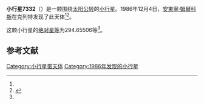{{Infobox planet
| bgcolour = #FFFFC0
| name = 7332 Ponrepo
| symbol = 
| image = 
| caption = 
| discovery = yes
| discovery_ref = 
| discoverer = [[安東寧·姆爾科斯|安東寧·姆爾科斯]]
| discovery_site = [[克列特|克列特]] 
| discovered = 1986年12月4日
| designations = yes
| mp_name = 
| named_after = 
| alt_names = 1986 XJ5/ 1988 PB3 / 1989 SX7
| mp_category = [[主带小行星|主带小行星]]
| orbit_ref = <ref name="a">[http://ssd.jpl.nasa.gov/sbdb.cgi?sstr=7332 7332 Ponrepo] {{Wayback|url=http://ssd.jpl.nasa.gov/sbdb.cgi?sstr=7332 |date=20201124023940 }}，小行星數據庫瀏覽器（JPL Small-Body Database Browser）－[[美国国家航空航天局|美国国家航空航天局]]喷气推进实验室</ref>
| epoch = 2456400.5 (2013年4月18日更新)
| aphelion = {{convert|2.3693629|AU|km|3|abbr=on|lk=out}}
| perihelion = {{convert|2.0698123|AU|km|3|abbr=on}}
| semimajor = {{convert|2.2195876|AU|km|3|abbr=on}}
| eccentricity = 0.0674789
| period = 1207.832917 [[日|日]]<br />3.31[[儒略年|儒略年]]
| avg_speed = 
| inclination = 5.72408
| asc_node = 228.18343
| mean_anomaly = 
| arg_peri = 294.65506
| satellites = 
| physical_characteristics = yes
| dimensions = 
| mass = 
| density = 
| surface_grav = 
| escape_velocity = 
| sidereal_day = 
| axial_tilt = 
| pole_ecliptic_lat = 
| pole_ecliptic_lon = 
| albedo = 
| temperatures= 
| temp_name1 = 
| mean_temp_1 = 
| max_temp_1 = 
| temp_name2 = 
| max_temp_2 = 
| spectral_type = 
| abs_magnitude = 294.65506
}}

'''小行星7332'''（{{lang-en|7332 Ponrepo}}）是一颗围绕[[太阳|太阳]][[公转|公转]]的[[小行星|小行星]]。1986年12月4日，[[安東寧·姆爾科斯|安東寧·姆爾科斯]]在克列特发现了此天体<ref name="a" /><ref>{{cite news|title=小行星列表|url=http://cfa-www.harvard.edu/iau/lists/NumberedMPs.txt|accessdate=2013-07-08|newspaper=哈佛大学|archive-date=2008-05-17|archive-url=https://web.archive.org/web/20080517010638/http://cfa-www.harvard.edu/iau/lists/NumberedMPs.txt|dead-url=no}}</ref>。

这颗小行星的[[绝对星等|绝对星等]]为294.65506等<ref name="a" />。

==参考文献==
{{reflist}}
{{Minor Planet Number|[[小行星7331|小行星7331]]|[[小行星7333|小行星7333]]}}

{{小天体}}

[[Category:小行星带天体|Category:小行星带天体]]
[[Category:1986年发现的小行星|Category:1986年发现的小行星]]

{{asteroid-stub}}